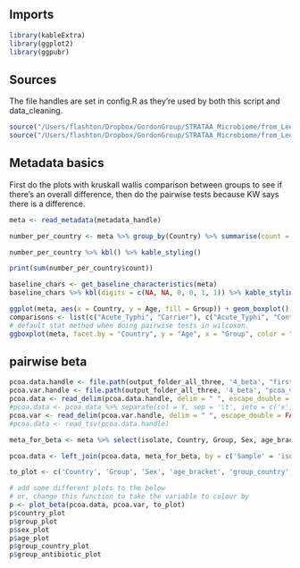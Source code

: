 

## Imports
```r
library(kableExtra)
library(ggplot2)
library(ggpubr)
```


## Sources

The file handles are set in config.R as they're used by both this script and data_cleaning.

```r
source("/Users/flashton/Dropbox/GordonGroup/STRATAA_Microbiome/from_Leo/Leonardos_analysis/bin/core_functions.R")
source("/Users/flashton/Dropbox/GordonGroup/STRATAA_Microbiome/from_Leo/Leonardos_analysis/bin/config.R")
```


## Metadata basics

First do the plots with kruskall wallis comparison between groups to see if there's an overall difference, then do the pairwise tests because KW says there is a difference.


```r
meta <- read_metadata(metadata_handle)

number_per_country <- meta %>% group_by(Country) %>% summarise(count = n())

number_per_country %>% kbl() %>% kable_styling()

print(sum(number_per_country$count))

baseline_chars <- get_baseline_characteristics(meta)
baseline_chars %>% kbl(digits = c(NA, NA, 0, 0, 1, 1)) %>% kable_styling()

ggplot(meta, aes(x = Country, y = Age, fill = Group)) + geom_boxplot() + stat_compare_means(method = 'kruskal.test', label = "p")
comparisons <- list(c("Acute_Typhi", "Carrier"), c("Acute_Typhi", "Control_HealthySerosurvey"), c("Carrier", "Control_HealthySerosurvey"))
# default stat method when doing pairwise tests in wilcoxon.
ggboxplot(meta, facet.by = "Country", y = "Age", x = "Group", color = "Group") + stat_compare_means(comparisons = comparisons) + rremove("x.text") + rremove("xlab") + rremove("x.ticks") # +rotate_x_text(angle = 45)
```

## pairwise beta

```r

pcoa.data.handle <- file.path(output_folder_all_three, '4_beta', "first_2d_coords.txt")
pcoa.var.handle <- file.path(output_folder_all_three, '4_beta', "pcoa_var.txt")
pcoa.data <- read_delim(pcoa.data.handle, delim = " ", escape_double = FALSE, trim_ws = TRUE)
#pcoa.data <- pcoa.data %>% separate(col = Y, sep = '\t', into = c('x', 'y')) %>% rename(ID = X)
pcoa.var <- read_delim(pcoa.var.handle, delim = " ", escape_double = FALSE, trim_ws = TRUE)
#pcoa.data <- read_tsv(pcoa.data.handle)

meta_for_beta <- meta %>% select(isolate, Country, Group, Sex, age_bracket, Antibiotics_taken_before_sampling_yes_no_assumptions, group_country, group_antibiotic)

pcoa.data <- left_join(pcoa.data, meta_for_beta, by = c('Sample' = 'isolate'))

to_plot <- c('Country', 'Group', 'Sex', 'age_bracket', 'group_country', 'group_antibiotic')

# add some different plots to the below
# or, change this function to take the variable to colour by
p <- plot_beta(pcoa.data, pcoa.var, to_plot)
p$country_plot
p$group_plot
p$sex_plot
p$age_plot
p$group_country_plot
p$group_antibiotic_plot
```

